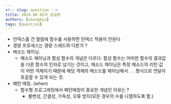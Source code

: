 ```yaml
---
<!-- slug: question -->
title: 2024.08.02의 궁금증
authors: [seongkyu]
tags: [question]
---
```


- 인덱스를 건 컬럼에 함수를 사용하면 인덱스 적용이 안된다
- 경량 프로세스는 경량 스레드와 다른가 ?
- 메소드 체이닝.
  - 메소드 체이닝과 합성 함수의 개념은 다르다. 합성 함수는 어떠한 함수의 결과값을 다른 함수의 인자로 넘기는 것이고, 메소드 체이닝은 특정 메소드의 리턴 값이 어떤 객체이기 때문에 해당 객체의 메소드를 체이닝해서 . . .형식으로 연달아 호출할 수 있게 되는 것.
- 패턴 매칭. (when)
  - 함수형 프로그래밍에서 패턴매칭이 중요한 개념인 이유는 ?
    - 불변성, 간결성, 가독성, 오류 방지(모든 경우의 수를 나열하도록 함.)
